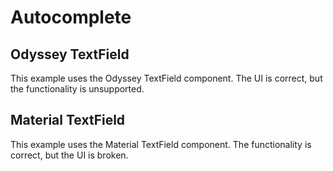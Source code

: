 
<Meta anchor />

# Autocomplete

## Odyssey TextField

This example uses the Odyssey TextField component. The UI is correct, but the functionality is unsupported.

<Canvas>
  <Story id="mui-components-autocomplete--odyssey-text-field" />
</Canvas>

## Material TextField

This example uses the Material TextField component. The functionality is correct, but the UI is broken.

<Canvas>
  <Story id="mui-components-autocomplete--material-text-field" />
</Canvas>
